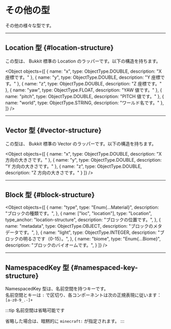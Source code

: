 
# その他の型

その他の様々な型です。

---

## Location 型 {#location-structure}

この型は、 Bukkit 標準の Location のラッパーです。以下の構造を持ちます。

<Object objects={[
  {
    name: "x",
    type: ObjectType.DOUBLE,
    description: "X 座標です。"
  },
  {
    name: "y",
    type: ObjectType.DOUBLE,
    description: "Y 座標です。"
  },
  {
    name: "z",
    type: ObjectType.DOUBLE,
    description: "Z 座標です。"
  },
  {
    name: "yaw",
    type: ObjectType.FLOAT,
    description: "YAW 値です。"
  },
  {
    name: "pitch",
    type: ObjectType.DOUBLE,
    description: "PITCH 値です。"
  },
  {
    name: "world",
    type: ObjectType.STRING, 
    description: "ワールド名です。"
  },
]} />

---

## Vector 型 {#vector-structure}

この型は、 Bukkit 標準の Vector のラッパーです。以下の構造を持ちます。

<Object objects={[
  {
    name: "x",
    type: ObjectType.DOUBLE,
    description: "X 方向の大きさです。"
  },
  {
    name: "y",
    type: ObjectType.DOUBLE,
    description: "Y 方向の大きさです。"
  },
  {
    name: "z",
    type: ObjectType.DOUBLE,
    description: "Z 方向の大きさです。"
  }
]} />

---

## Block 型 {#block-structure}

<Object objects={[
  {
    name: "type",
    type: "Enum{...Material}",
    description: "ブロックの種類です。",
  },
  {
    name: ["loc", "location"],
    type: "Location",
    type_anchor: "location-structure",
    description: "ブロックの位置です。",
  },
  {
    name: "metadata",
    type: ObjectType.OBJECT,
    description: "ブロックのメタデータです。",
  },
  {
    name: "light",
    type: ObjectType.INTEGER,
    description: "ブロックの明るさです（0-15）。",
  },
  {
    name: "biome",
    type: "Enum{...Biome}",
    description: "ブロックのバイオームです。",
  }
]} />

---

## NamespacedKey 型 {#namespaced-key-structure}

NamespacedKey 型は、名前空間を持つキーです。  
名前空間とキーは `:` で区切り、各コンポーネントは次の正規表現に従います：`[a-z0-9_.-]+`

:::tip 名前空間は省略可能です

省略した場合は、暗黙的に `minecraft:` が指定されます。
:::
